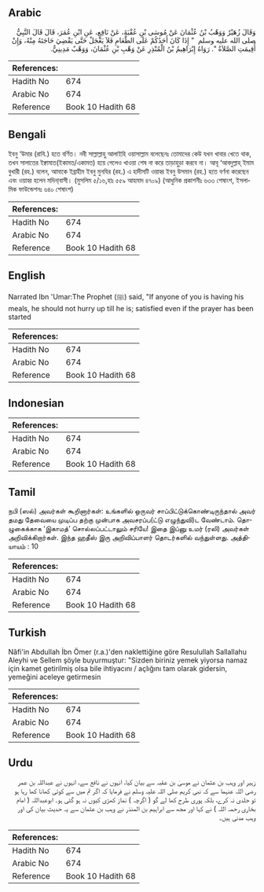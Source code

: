 ## Arabic


<div dir="rtl" lang="ar" style={{fontSize:'larger',backgroundColor:'#f8f9fa',padding:20}}>
وَقَالَ زُهَيْرٌ وَوَهْبُ بْنُ عُثْمَانَ عَنْ مُوسَى بْنِ عُقْبَةَ، عَنْ نَافِعٍ، عَنِ ابْنِ عُمَرَ، قَالَ قَالَ النَّبِيُّ صلى الله عليه وسلم ‏ "‏ إِذَا كَانَ أَحَدُكُمْ عَلَى الطَّعَامِ فَلاَ يَعْجَلْ حَتَّى يَقْضِيَ حَاجَتَهُ مِنْهُ، وَإِنْ أُقِيمَتِ الصَّلاَةُ ‏"‏‏.‏ رَوَاهُ إِبْرَاهِيمُ بْنُ الْمُنْذِرِ عَنْ وَهْبِ بْنِ عُثْمَانَ، وَوَهْبٌ مَدِينِيٌّ‏.‏
</div>
<div style={{backgroundColor:'#f8f9fa',padding:20, marginBottom: 10}}><table> <thead> <tr> <th>References:</th> <th></th> </tr> </thead> <tbody><tr><td>Hadith No</td><td>674</td></tr><tr><td>Arabic No</td><td>674</td></tr><tr><td>Reference</td><td>Book 10 Hadith 68</td></tr></tbody></table></div>

## Bengali


<div dir="ltr" lang="bn" style={{fontSize:'larger',backgroundColor:'#f8f9fa',padding:20}}>
ইবনু ‘উমার (রাযি.) হতে বর্ণিত। নবী সাল্লাল্লাহু আলাইহি ওয়াসাল্লাম বলেছেনঃ তোমাদের কেউ যখন খাবার খেতে থাক, তখন সালাতের ইক্বামাত(ইকামত/একামত) হয়ে গেলেও খাওয়া শেষ না করে তাড়াহুড়া করবে না। আবূ ‘আবদুল্লাহ্ ইমাম বুখারী (রহ.) বলেন, আমাকে ইব্রাহীম ইবনু মুনযির (রহ.) এ হাদীসটি ওয়াহ্ব ইবনু উসমান (রহ.) হতে বর্ণনা করেছেন এবং ওয়াহ্ব হলেন মদিনা্বাসী। (মুসলিম ৫/১৬,হাঃ ৫৫৯ আহমাদ ৪৭০৯) (আধুনিক প্রকাশনীঃ ৬৩৩ শেষাংশ, ইসলামিক ফাউন্ডেশনঃ ৬৪০ শেষাংশ)
</div>
<div style={{backgroundColor:'#f8f9fa',padding:20, marginBottom: 10}}><table> <thead> <tr> <th>References:</th> <th></th> </tr> </thead> <tbody><tr><td>Hadith No</td><td>674</td></tr><tr><td>Arabic No</td><td>674</td></tr><tr><td>Reference</td><td>Book 10 Hadith 68</td></tr></tbody></table></div>

## English


<div dir="ltr" lang="en" style={{fontSize:'larger',backgroundColor:'#f8f9fa',padding:20}}>
Narrated Ibn 'Umar:The Prophet (ﷺ) said, "If anyone of you is having his meals, he should not hurry up till he is; satisfied even if the prayer has been started
</div>
<div style={{backgroundColor:'#f8f9fa',padding:20, marginBottom: 10}}><table> <thead> <tr> <th>References:</th> <th></th> </tr> </thead> <tbody><tr><td>Hadith No</td><td>674</td></tr><tr><td>Arabic No</td><td>674</td></tr><tr><td>Reference</td><td>Book 10 Hadith 68</td></tr></tbody></table></div>

## Indonesian


<div dir="ltr" lang="id" style={{fontSize:'larger',backgroundColor:'#f8f9fa',padding:20}}>

</div>
<div style={{backgroundColor:'#f8f9fa',padding:20, marginBottom: 10}}><table> <thead> <tr> <th>References:</th> <th></th> </tr> </thead> <tbody><tr><td>Hadith No</td><td>674</td></tr><tr><td>Arabic No</td><td>674</td></tr><tr><td>Reference</td><td>Book 10 Hadith 68</td></tr></tbody></table></div>

## Tamil


<div dir="ltr" lang="ta" style={{fontSize:'larger',backgroundColor:'#f8f9fa',padding:20}}>
நபி (ஸல்) அவர்கள் கூறினார்கள்: உங்களில் ஒருவர் சாப்பிட்டுக்கொண்டிருந்தால் அவர் தமது தேவையை முடிப்ப தற்கு முன்பாக அவசரப்ப(ட்டு எழுந்துவி)ட வேண்டாம். தொழுகைக்காக ‘இகாமத்’ சொல்லப்பட்டாலும் சரியே! இதை இப்னு உமர் (ரலி) அவர்கள் அறிவிக்கிறார்கள். இந்த ஹதீஸ் இரு அறிவிப்பாளர் தொடர்களில் வந்துள்ளது. அத்தியாயம் : 10
</div>
<div style={{backgroundColor:'#f8f9fa',padding:20, marginBottom: 10}}><table> <thead> <tr> <th>References:</th> <th></th> </tr> </thead> <tbody><tr><td>Hadith No</td><td>674</td></tr><tr><td>Arabic No</td><td>674</td></tr><tr><td>Reference</td><td>Book 10 Hadith 68</td></tr></tbody></table></div>

## Turkish


<div dir="ltr" lang="tr" style={{fontSize:'larger',backgroundColor:'#f8f9fa',padding:20}}>
Nâfi'in Abdullah İbn Ömer (r.a.)'den naklettiğine göre Resulullah Sallallahu Aleyhi ve Sellem şöyle buyurmuştur: "Sizden biriniz yemek yiyorsa namaz için kamet getirilmiş olsa bile ihtiyacını / açlığını tam olarak gidersin, yemeğini aceleye getirmesin
</div>
<div style={{backgroundColor:'#f8f9fa',padding:20, marginBottom: 10}}><table> <thead> <tr> <th>References:</th> <th></th> </tr> </thead> <tbody><tr><td>Hadith No</td><td>674</td></tr><tr><td>Arabic No</td><td>674</td></tr><tr><td>Reference</td><td>Book 10 Hadith 68</td></tr></tbody></table></div>

## Urdu


<div dir="rtl" lang="ur" style={{fontSize:'larger',backgroundColor:'#f8f9fa',padding:20}}>
زہیر اور وہب بن عثمان نے موسیٰ بن عقبہ سے بیان کیا، انہوں نے نافع سے، انہوں نے عبداللہ بن عمر رضی اللہ عنہما سے کہ نبی کریم صلی اللہ علیہ وسلم نے فرمایا کہ اگر تم میں سے کوئی کھانا کھا رہا ہو تو جلدی نہ کرے، بلکہ پوری طرح کھا لے گو ( اگرچہ ) نماز کھڑی کیوں نہ ہو گئی ہو۔ ابوعبداللہ ( امام بخاری رحمہ اللہ ) نے کہا اور مجھ سے ابراہیم بن المنذر نے وہب بن عثمان سے یہ حدیث بیان کی اور وہب مدنی ہیں۔
</div>
<div style={{backgroundColor:'#f8f9fa',padding:20, marginBottom: 10}}><table> <thead> <tr> <th>References:</th> <th></th> </tr> </thead> <tbody><tr><td>Hadith No</td><td>674</td></tr><tr><td>Arabic No</td><td>674</td></tr><tr><td>Reference</td><td>Book 10 Hadith 68</td></tr></tbody></table></div>